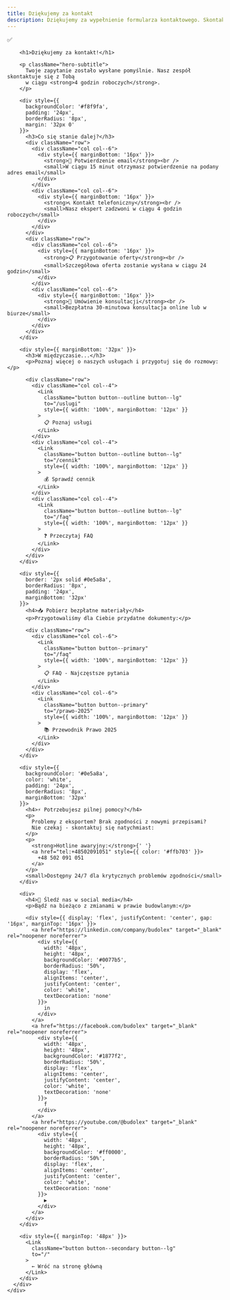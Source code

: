 ```yaml
---
title: Dziękujemy za kontakt
description: Dziękujemy za wypełnienie formularza kontaktowego. Skontaktujemy się z Tobą w ciągu 4 godzin roboczych.
---
```



<Head>
  <title>Dziękujemy za kontakt - BUDOLEX</title>
  <meta name="description" content="Dziękujemy za kontakt. Odpowiemy na Twoje zapytanie w ciągu 4 godzin roboczych." />
  <meta name="robots" content="noindex, nofollow" />
</Head>

<div className="container margin-vert--xl">
  <div className="row">
    <div className="col col--8 col--offset-2 text--center">
      <div className="feature-card">
        <div style={{ fontSize: '4rem', marginBottom: '24px' }}>
          ✅
        </div>
        
        <h1>Dziękujemy za kontakt!</h1>
        
        <p className="hero-subtitle">
          Twoje zapytanie zostało wysłane pomyślnie. Nasz zespół skontaktuje się z Tobą 
          w ciągu <strong>4 godzin roboczych</strong>.
        </p>

        <div style={{ 
          backgroundColor: '#f8f9fa', 
          padding: '24px', 
          borderRadius: '8px',
          margin: '32px 0'
        }}>
          <h3>Co się stanie dalej?</h3>
          <div className="row">
            <div className="col col--6">
              <div style={{ marginBottom: '16px' }}>
                <strong>📧 Potwierdzenie email</strong><br />
                <small>W ciągu 15 minut otrzymasz potwierdzenie na podany adres email</small>
              </div>
            </div>
            <div className="col col--6">
              <div style={{ marginBottom: '16px' }}>
                <strong>📞 Kontakt telefoniczny</strong><br />
                <small>Nasz ekspert zadzwoni w ciągu 4 godzin roboczych</small>
              </div>
            </div>
          </div>
          <div className="row">
            <div className="col col--6">
              <div style={{ marginBottom: '16px' }}>
                <strong>📋 Przygotowanie oferty</strong><br />
                <small>Szczegółowa oferta zostanie wysłana w ciągu 24 godzin</small>
              </div>
            </div>
            <div className="col col--6">
              <div style={{ marginBottom: '16px' }}>
                <strong>🎯 Umówienie konsultacji</strong><br />
                <small>Bezpłatna 30-minutowa konsultacja online lub w biurze</small>
              </div>
            </div>
          </div>
        </div>

        <div style={{ marginBottom: '32px' }}>
          <h3>W międzyczasie...</h3>
          <p>Poznaj więcej o naszych usługach i przygotuj się do rozmowy:</p>
          
          <div className="row">
            <div className="col col--4">
              <Link 
                className="button button--outline button--lg" 
                to="/uslugi"
                style={{ width: '100%', marginBottom: '12px' }}
              >
                📋 Poznaj usługi
              </Link>
            </div>
            <div className="col col--4">
              <Link 
                className="button button--outline button--lg" 
                to="/cennik"
                style={{ width: '100%', marginBottom: '12px' }}
              >
                💰 Sprawdź cennik
              </Link>
            </div>
            <div className="col col--4">
              <Link 
                className="button button--outline button--lg" 
                to="/faq"
                style={{ width: '100%', marginBottom: '12px' }}
              >
                ❓ Przeczytaj FAQ
              </Link>
            </div>
          </div>
        </div>

        <div style={{ 
          border: '2px solid #0e5a8a', 
          borderRadius: '8px',
          padding: '24px',
          marginBottom: '32px'
        }}>
          <h4>📥 Pobierz bezpłatne materiały</h4>
          <p>Przygotowaliśmy dla Ciebie przydatne dokumenty:</p>
          
          <div className="row">
            <div className="col col--6">
              <Link 
                className="button button--primary"
                to="/faq"
                style={{ width: '100%', marginBottom: '12px' }}
              >
                📋 FAQ - Najczęstsze pytania
              </Link>
            </div>
            <div className="col col--6">
              <Link 
                className="button button--primary"
                to="/prawo-2025"
                style={{ width: '100%', marginBottom: '12px' }}
              >
                📚 Przewodnik Prawo 2025
              </Link>
            </div>
          </div>
        </div>

        <div style={{ 
          backgroundColor: '#0e5a8a', 
          color: 'white',
          padding: '24px',
          borderRadius: '8px',
          marginBottom: '32px'
        }}>
          <h4>⚡ Potrzebujesz pilnej pomocy?</h4>
          <p>
            Problemy z eksportem? Brak zgodności z nowymi przepisami? 
            Nie czekaj - skontaktuj się natychmiast:
          </p>
          <p>
            <strong>Hotline awaryjny:</strong>{' '}
            <a href="tel:+48502091051" style={{ color: '#ffb703' }}>
              +48 502 091 051
            </a>
          </p>
          <small>Dostępny 24/7 dla krytycznych problemów zgodności</small>
        </div>

        <div>
          <h4>📱 Śledź nas w social media</h4>
          <p>Bądź na bieżąco z zmianami w prawie budowlanym:</p>
          
          <div style={{ display: 'flex', justifyContent: 'center', gap: '16px', marginTop: '16px' }}>
            <a href="https://linkedin.com/company/budolex" target="_blank" rel="noopener noreferrer">
              <div style={{ 
                width: '48px', 
                height: '48px', 
                backgroundColor: '#0077b5', 
                borderRadius: '50%',
                display: 'flex',
                alignItems: 'center',
                justifyContent: 'center',
                color: 'white',
                textDecoration: 'none'
              }}>
                in
              </div>
            </a>
            <a href="https://facebook.com/budolex" target="_blank" rel="noopener noreferrer">
              <div style={{ 
                width: '48px', 
                height: '48px', 
                backgroundColor: '#1877f2', 
                borderRadius: '50%',
                display: 'flex',
                alignItems: 'center',
                justifyContent: 'center',
                color: 'white',
                textDecoration: 'none'
              }}>
                f
              </div>
            </a>
            <a href="https://youtube.com/@budolex" target="_blank" rel="noopener noreferrer">
              <div style={{ 
                width: '48px', 
                height: '48px', 
                backgroundColor: '#ff0000', 
                borderRadius: '50%',
                display: 'flex',
                alignItems: 'center',
                justifyContent: 'center',
                color: 'white',
                textDecoration: 'none'
              }}>
                ▶
              </div>
            </a>
          </div>
        </div>

        <div style={{ marginTop: '48px' }}>
          <Link 
            className="button button--secondary button--lg"
            to="/"
          >
            ← Wróć na stronę główną
          </Link>
        </div>
      </div>
    </div>
  </div>
</div>
